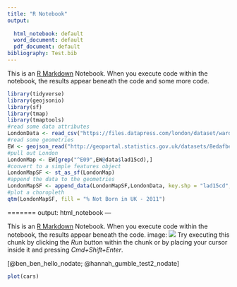 ```yaml
---
title: "R Notebook"
output:
  
  html_notebook: default
  word_document: default
  pdf_document: default
bibliography: Test.bib
---
```


This is an [R Markdown](http://rmarkdown.rstudio.com) Notebook. When you execute code within the notebook, the results appear beneath the code and some more code. 
```r
library(tidyverse)
library(geojsonio)
library(sf)
library(tmap)
library(tmaptools)
#read some data attributes
LondonData <- read_csv("https://files.datapress.com/london/dataset/ward-profiles-and-atlas/2015-09-24T14:21:24/ward-profiles-excel-version.csv", na = "n/a")
#read some geometries
EW <- geojson_read("http://geoportal.statistics.gov.uk/datasets/8edafbe3276d4b56aec60991cbddda50_2.geojson", what = "sp")
#pull out London
LondonMap <- EW[grep("^E09",EW@data$lad15cd),]
#convert to a simple features object
LondonMapSF <- st_as_sf(LondonMap)
#append the data to the geometries
LondonMapSF <- append_data(LondonMapSF,LondonData, key.shp = "lad15cd", key.data = "New code", ignore.duplicates = TRUE)
#plot a choropleth
qtm(LondonMapSF, fill = "% Not Born in UK - 2011")
```
=======
output: html_notebook
---

This is an [R Markdown](http://rmarkdown.rstudio.com) Notebook. When you execute code within the notebook, the results appear beneath the code. 
image: ![](Assessmentmap-2.jpg)
Try executing this chunk by clicking the *Run* button within the chunk or by placing your cursor inside it and pressing *Cmd+Shift+Enter*. 

[@ben_ben_hello_nodate; @hannah_gumble_test2_nodate]

```r
plot(cars)
```
